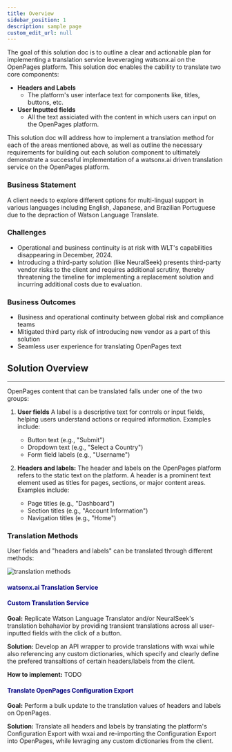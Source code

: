 ```yaml
---
title: Overview
sidebar_position: 1
description: sample page
custom_edit_url: null
---
```


<div style={{ borderBottom: '1px solid #000', marginTop: '20px', marginBottom: '20px' }}></div>

The goal of this solution doc is to outline a clear and actionable plan for implementing a translation service leveveraging watsonx.ai on the OpenPages platform. This solution doc enables the cability to translate two core components:
* **Headers and Labels**
    - The platform's user interface text for components like, titles, buttons, etc.
* **User Inputted fields**
    - All the text assiciated with the content in which users can input on the OpenPages platform.

This solution doc will address how to implement a translation method for each of the areas mentioned above, as well as outline the necessary requirements for building out each solution component to ultimately demonstrate a successful implementation of a watsonx.ai driven translation service on the OpenPages platform.

### Business Statement

A client needs to explore different options for multi-lingual support in various languages including English, Japanese, and Brazilian Portuguese due to the depraction of Watson Language Translate.

### Challenges
* Operational and business continuity is at risk with WLT's capabilities disappearing in December, 2024.
* Introducing a third-party solution (like NeuralSeek) presents third-party vendor risks to the client and requires additional scrutiny, thereby threatening the timeline for implementing a replacement solution and incurring additional costs due to evaluation. ​

### Business Outcomes
* Business and operational continuity between global risk and compliance teams​
* Mitigated third party risk of introducing new vendor as a part of this solution​ 
* Seamless user experience for translating OpenPages text​

## Solution Overview
-----

OpenPages content that can be translated falls under one of the two groups:

1. **User fields**
A label is a descriptive text for controls or input fields, helping users understand actions or required information. Examples include:
    * Button text (e.g., "Submit")
    * Dropdown text (e.g., "Select a Country")
    * Form field labels (e.g., "Username")

2. **Headers and labels:**
The header and labels on the OpenPages platform refers to the static text on the platform.
    A header is a prominent text element used as titles for pages, sections, or major content areas. Examples include:
    * Page titles (e.g., "Dashboard")
    * Section titles (e.g., "Account Information")
    * Navigation titles (e.g., "Home")


### Translation Methods
User fields and "headers and labels" can be translated through different methods:

![translation methods](../../static/img/Translation_Methods.png)


#### <font color="#000080"> <b> watsonx.ai Translation Service </b> </font>

#### <font color="#000080"> <b> Custom Translation Service </b> </font>

**Goal:** Replicate Watson Language Translator and/or NeuralSeek's translation behahavior by providing transient translations across all user-inputted fields with the click of a button.

**Solution:** Develop an API wrapper to provide translations with wxai while also referencing any custom dictionaries, which specify and clearly define the prefered transaltions of certain headers/labels from the client.

**How to implement:** TODO

#### <font color="#000080"> <b> Translate OpenPages Configuration Export </b> </font>
**Goal:** Perform a bulk update to the translation values of headers and labels on OpenPages.

**Solution:** Translate all headers and labels by translating the platform's Configuration Export with wxai and re-importing the Configuration Export into OpenPages, while levraging any custom dictionaries from the client.




​

​